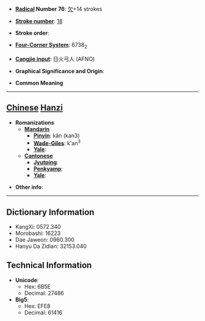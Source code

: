 * '''[[Wiktionary:Chinese radical index| Radical]] Number 76''': [[Wiktionary:Chinese radical index 欠|欠]]+14 strokes

* '''[[Wiktionary:Chinese total strokes index|Stroke number]]''': [[Wiktionary:Chinese total strokes index 18|18]]

* '''Stroke order''': 

* '''[[Wiktionary:Chinese four corner index|Four-Corner System]]''': 6738<sub>2</sub>

* '''[[Wiktionary:Chinese Cangjie index|Cangjie input]]''': 日火弓人 (AFNO)

* '''Graphical Significance and Origin''': 

* '''Common Meaning'''

----

== [[Chinese]] [[Hanzi]] ==

* '''Romanizations'''
** '''[[Mandarin]]'''
*** '''[[Pinyin]]''': kǎn (kan3)
*** '''[[Wade-Giles]]''': k'an<sup>3</sup>
*** '''[[Yale]]''': 
** '''[[Cantonese]]'''
*** '''[[Jyutping]]''':
*** '''[[Penkyamp]]''': 
*** '''[[Yale]]''': 

* '''Other info''': 

----

== Dictionary Information ==

* KangXi: 0572.340
* Morobashi: 16223
* Dae Jaweon: 0960.300
* Hanyu Da Zidian: 32153.040

== Technical Information ==

* '''Unicode''':
** Hex: 6B5E
** Decimal: 27486
* '''Big5''':
** Hex: EFE8
** Decimal: 61416